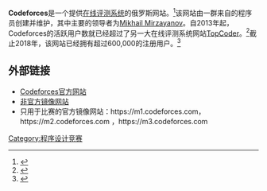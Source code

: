 {{Infobox website
| name = Codeforces
| logo =
| type = [[编程竞赛|编程竞赛]]
| language = 英语, 俄语
| owner = Mike Mirzayanov
| author = Mike Mirzayanov
| url = {{url|https://codeforces.com/}}
| alexa = 8,691<ref>{{Cite web |url=https://www.alexa.com/siteinfo/codeforces.com |title=存档副本 |accessdate=2020-01-26 |archive-date=2019-12-08 |archive-url=https://web.archive.org/web/20191208185501/https://www.alexa.com/siteinfo/codeforces.com |dead-url=no }}</ref>
| users = 600,000
| launch_date = {{start date|2009|4|10}}
| current_status = 活跃的
}}

{{primarysources|time=2017-03-03T02:51:00+00:00}}
{{NoteTA|G1=IT}}
'''Codeforces'''是一个提供[[在线判题系统|在线评测系统]]的俄罗斯网站。<ref>{{Cite website|url=https://mic.com/articles/186412/north-korean-college-coders-beat-stanford-university-in-a-2016-competition-heres-why-that-matters#.9baJjoyF5|title=North korean college coders beat Stanford University in a 2016|website=mic.com|quote=Codeforces — a Russian competitive coding site with contestants from around the world|access-date=2020-01-26|archive-date=2022-01-26|archive-url=https://web.archive.org/web/20220126014704/https://www.mic.com/articles/186412/north-korean-college-coders-beat-stanford-university-in-a-2016-competition-heres-why-that-matters#.9baJjoyF5}}</ref>该网站由一群来自{{link-en|itmo大学|Saratov State University}}的程序员创建并维护，其中主要的领导者为[[Mikhail_Mirzayanov|Mikhail Mirzayanov]]。自2013年起，Codeforces的活跃用户数就已经超过了另一大在线评测系统网站[[TopCoder|TopCoder]]。<ref>{{Cite website|url=http://codeforces.com/blog/entry/10148|title=Codeforces results 2013|website=codeforces.com|accessdate=2020-07-09|archive-date=2017-07-28|archive-url=https://web.archive.org/web/20170728203032/http://codeforces.com/blog/entry/10148|dead-url=no}}</ref>截止2018年，该网站已经拥有超过600,000的注册用户。<ref>{{Cite website|url=https://codeforces.com/blog/entry/56831|title=Codeforces results 2017|website=codeforces.com|accessdate=2020-07-09|archive-date=2020-07-09|archive-url=https://web.archive.org/web/20200709130755/https://codeforces.com/blog/entry/56831|dead-url=no}}</ref>

==外部链接==
*[https://codeforces.com/ Codeforces官方网站]{{Wayback|url=http://codeforces.com/ |date=20111029212548 }}
*[https://codeforces.ml/ 非官方镜像网站] {{Wayback|url=https://codeforces.ml/ |date=20210612153255 }}
*只用于比赛的官方镜像网站：https://m1.codeforces.com<nowiki/>，https://m2.codeforces.com {{Wayback|url=https://m2.codeforces.com/ |date=20210317153016 }}<nowiki/>，https://m3.codeforces.com

[[Category:程序设计竞赛|Category:程序设计竞赛]]